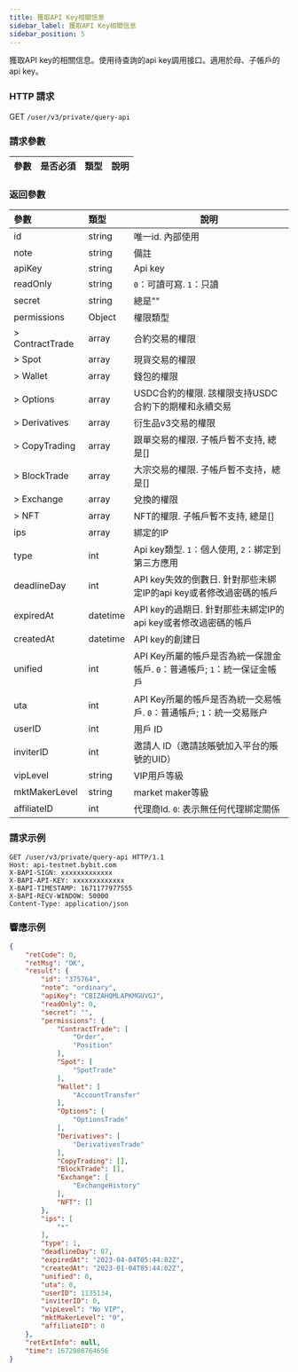 ```yaml
---
title: 獲取API Key相關信息
sidebar_label: 獲取API Key相關信息
sidebar_position: 5
---
```

獲取API key的相關信息。使用待查詢的api key調用接口。適用於母、子帳戶的api key。

### HTTP 請求
GET `/user/v3/private/query-api`

### 請求參數
| 參數 | 是否必須 | 類型 | 說明|
|:----- |:-------|:-----|------ |

### 返回參數
| 參數 | 類型 | 說明|
|:----- |:-----|----- |
|id |string |唯一id. 內部使用|
|note |string |備註 |
|apiKey |string |Api key |
|readOnly |string |`0`：可讀可寫. `1`：只讀 |
|secret |string |總是"" |
|permissions |Object |權限類型 |
|> ContractTrade |array |合約交易的權限 |
|> Spot |array |現貨交易的權限 |
|> Wallet |array |錢包的權限 |
|> Options |array |USDC合約的權限. 該權限支持USDC合約下的期權和永續交易 |
|> Derivatives |array |衍生品v3交易的權限 |
|> CopyTrading |array |跟單交易的權限. 子帳戶暫不支持, 總是[]|
|> BlockTrade |array |大宗交易的權限. 子帳戶暫不支持，總是[]|
|> Exchange |array |兌換的權限 |
|> NFT |array |NFT的權限. 子帳戶暫不支持, 總是[]|
|ips |array |綁定的IP|
|type |int |Api key類型. `1`：個人使用, `2`：綁定到第三方應用 |
|deadlineDay |int |API key失效的倒數日. 針對那些未綁定IP的api key或者修改過密碼的帳戶 |
|expiredAt |datetime |API key的過期日. 針對那些未綁定IP的api key或者修改過密碼的帳戶|
|createdAt |datetime |API key的創建日 |
|unified |int |API Key所屬的帳戶是否為統一保證金帳戶. `0`：普通帳戶; `1`：統一保证金帳戶 |
|uta |int |API Key所屬的帳戶是否為統一交易帳戶. `0`：普通帳戶; `1`：統一交易账户 |
|userID |int |用戶 ID |
|inviterID |int |邀請人 ID（邀請該賬號加入平台的賬號的UID） |
|vipLevel |string |VIP用戶等級 |
|mktMakerLevel |string |market maker等級 |
|affiliateID |int |代理商Id. `0`: 表示無任何代理綁定關係 |

### 請求示例

<Tabs>
<TabItem value="console" label="Console">

```http
GET /user/v3/private/query-api HTTP/1.1
Host: api-testnet.bybit.com
X-BAPI-SIGN: xxxxxxxxxxxxx
X-BAPI-API-KEY: xxxxxxxxxxxxx
X-BAPI-TIMESTAMP: 1671177977555
X-BAPI-RECV-WINDOW: 50000
Content-Type: application/json
```

</TabItem>
</Tabs>

### 響應示例

<Tabs>
<TabItem value="js linear" label="assets">

```json
{
    "retCode": 0,
    "retMsg": "OK",
    "result": {
        "id": "375764",
        "note": "ordinary",
        "apiKey": "CBIZAHQMLAPKMGUVGJ",
        "readOnly": 0,
        "secret": "",
        "permissions": {
            "ContractTrade": [
                "Order",
                "Position"
            ],
            "Spot": [
                "SpotTrade"
            ],
            "Wallet": [
                "AccountTransfer"
            ],
            "Options": [
                "OptionsTrade"
            ],
            "Derivatives": [
                "DerivativesTrade"
            ],
            "CopyTrading": [],
            "BlockTrade": [],
            "Exchange": [
                "ExchangeHistory"
            ],
            "NFT": []
        },
        "ips": [
            "*"
        ],
        "type": 1,
        "deadlineDay": 87,
        "expiredAt": "2023-04-04T05:44:02Z",
        "createdAt": "2023-01-04T05:44:02Z",
        "unified": 0,
        "uta": 0,
        "userID": 1135134,
        "inviterID": 0,
        "vipLevel": "No VIP",
        "mktMakerLevel": "0",
        "affiliateID": 0
    },
    "retExtInfo": null,
    "time": 1672986764656
}
```
</TabItem>
</Tabs>
